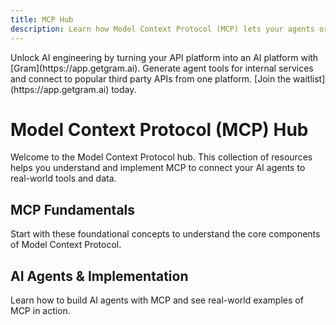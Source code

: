 ```yaml
---
title: MCP Hub
description: Learn how Model Context Protocol (MCP) lets your agents or clients connect to real-world tools and data through a universal protocol.
---
```



<Callout title="Gram AI by Speakeasy">
  Unlock AI engineering by turning your API platform into an AI platform with
  [Gram](https://app.getgram.ai). Generate agent tools for internal services and
  connect to popular third party APIs from one platform. [Join the
  waitlist](https://app.getgram.ai) today.
</Callout>

# Model Context Protocol (MCP) Hub

Welcome to the Model Context Protocol hub. This collection of resources helps you understand and implement MCP to connect your AI agents to real-world tools and data.

## MCP Fundamentals

Start with these foundational concepts to understand the core components of Model Context Protocol.

<CardGrid cards={mcpConceptsCards} />

## AI Agents & Implementation

Learn how to build AI agents with MCP and see real-world examples of MCP in action.

<CardGrid cards={aiAgentsCards} />
